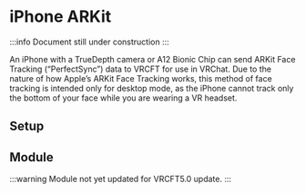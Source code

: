 # iPhone ARKit 

:::info
Document still under construction
:::

An iPhone with a TrueDepth camera or A12 Bionic Chip can send ARKit Face Tracking (“PerfectSync”) data to VRCFT for use in VRChat. 
Due to the nature of how Apple’s ARKit Face Tracking works, this method of face tracking is intended only for desktop mode, as the iPhone cannot track only the bottom of your face while you are wearing a VR headset.

## Setup 

## Module

:::warning
Module not yet updated for VRCFT5.0 update.
:::
